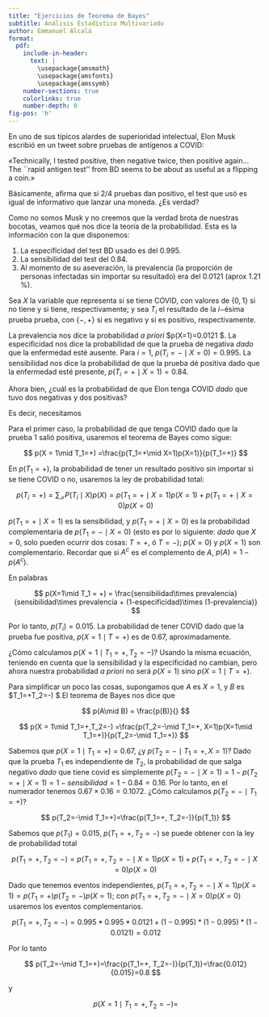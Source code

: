 ```yaml
---
title: "Ejercicios de Teorema de Bayes"
subtitle: Análisis Estadístico Multivariado
author: Emmanuel Alcalá
format:
  pdf: 
    include-in-header: 
      text: |
        \usepackage{amsmath}
        \usepackage{amsfonts}
        \usepackage{amssymb}
    number-sections: true
    colorlinks: true
    number-depth: 0
fig-pos: 'h'
---
```


En uno de sus típicos alardes de superioridad intelectual, Elon Musk escribió en un tweet sobre pruebas de antígenos a COVID:

«Technically, I tested positive, then negative twice, then positive again... The ``rapid antigen test'' from BD seems to be about as useful as a flipping a coin.»

Básicamente, afirma que si 2/4 pruebas dan positivo, el test que usó es igual de informativo que lanzar una moneda. ¿Es verdad? 

Como no somos Musk y no creemos que la verdad brota de nuestras bocotas, veamos qué nos dice la teoría de la probabilidad. Esta es la información con la que disponemos:

1. La especificidad del test BD usado es del 0.995.
2. La sensibilidad del test del 0.84.
3. Al momento de su aseveración, la prevalencia (la proporción de personas infectadas sin importar su resultado) era del 0.0121 (aprox 1.21 %).

Sea $X$ la variable que representa si se tiene COVID, con valores de $\{0,1\}$ si no tiene y si tiene, respectivamente; y sea $T_i$ el resultado de la $i-$ésima prueba prueba, con $\{-, +\}$ si es negativo y si es positivo, respectivamente.

La prevalencia nos dice la probabilidad *a priori* $p(X=1)=0.0121 $. La especificidad nos dice la probabilidad de que la prueba dé negativa *dado* que la enfermedad esté ausente. Para $i=1$, $p(T_i=- \mid X=0)=0.995$. La sensibilidad nos dice la probabilidad de que la prueba dé positiva dado que la enfermedad esté presente, $p(T_i=+ \mid X=1)=0.84$.

Ahora bien, ¿cuál es la probabilidad de que Elon tenga COVID *dado* que tuvo dos negativas y dos positivas?

Es decir, necesitamos

\begin{align*}					
  1.\ & p(X=1\mid T_1=+)\\
  2.\ & p(X=1\mid T_1=+,T_2=-)\\
  3.\ & p(X=1\mid T_1=+,T_2=-,T_3=-)\\
  4.\ & p(X=1\mid T_1=+,T_2=-,T_3=-, T_4=+)
\end{align*}


Para el primer caso, la probabilidad de que tenga COVID dado que la prueba 1 salió positiva, usaremos el teorema de Bayes como sigue:

$$
  p(X = 1\mid T_1=+) =\frac{p(T_1=+\mid X=1)p(X=1)}{p(T_1=+)}
$$

En $p(T_1=+)$, la probabilidad de tener un resultado positivo sin importar si se tiene COVID o no, usaremos la ley de probabilidad total:

$$
  p(T_i=+)=\sum_{\mathcal{X}} P(T_i\mid X)p(X) = p(T_1=+\mid X=1)p(X=1)+p(T_1=+\mid X=0)p(X=0)
$$

$p(T_1=+\mid X=1)$ es la sensibilidad, y $p(T_1=+\mid X=0)$ es la probabilidad complementaria de $p(T_1=-\mid X=0)$ (esto es por lo siguiente: *dado* que $X=0$, solo pueden ocurrir dos cosas: $T=+$, ó $T=-$); $p(X=0)$ y $p(X=1)$ son complementario. Recordar que si $A^c$ es el complemento de $A$, $p(A) = 1 - p(A^c)$.

En palabras

$$
  p(X=1\mid T_1 = +) = \frac{sensibilidad\times prevalencia}{sensibilidad\times prevalencia + (1-especificidad)\times (1-prevalencia)}
$$

Por lo tanto, $p(T_i) = 0.015$. La probabilidad de tener COVID dado que la prueba fue positiva, $p(X=1\mid T=+)$ es de 0.67, aproximadamente.

¿Cómo calculamos $p(X=1\mid T_1=+,T_2=-)$? Usando la misma ecuación, teniendo en cuenta que la sensibilidad y la especificidad no cambian, pero ahora nuestra probabilidad *a priori* no será $p(X=1)$ sino $p(X=1\mid T=+)$.

Para simplificar un poco las cosas, supongamos que $A$ es $X=1$, y $B$ es $T_1=+\cap T_2=-) $.El teorema de Bayes nos dice que

$$
  p(A\mid B) = \frac{p(B)}{}
$$

$$
  p(X = 1\mid T_1=+,T_2=-) =\frac{p(T_2=-\mid T_1=+, X=1)p(X=1\mid T_1=+)}{p(T_2=-\mid T_1=+)}
$$

Sabemos que $p(X=1\mid T_1=+)=0.67$, ¿y $p(T_2=-\mid T_1=+, X=1)$? Dado que la prueba $T_1$ es independiente de $T_2$, la probabilidad de que salga negativo *dado* que tiene covid es simplemente $p(T_2=-\mid X=1)=1-p(T_2=+\mid X=1)=1-sensibilidad=1-0.84=0.16$. Por lo tanto, en el numerador tenemos $0.67\times 0.16=0.1072$. ¿Cómo calculamos $p(T_2=-\mid T_1=+)$?

$$
  p(T_2=-\mid T_1=+)=\frac{p(T_1=+, T_2=-)}{p(T_1)}
$$

Sabemos que $p(T_1)=0.015$, $p(T_1=+, T_2=-)$ se puede obtener con la ley de probabilidad total

$$
  p(T_1=+, T_2=-) = p(T_1=+, T_2=-\mid X=1)p(X=1)+p(T_1=+, T_2=-\mid X=0)p(X=0)
$$

Dado que tenemos eventos independientes, $p(T_1=+, T_2=-\mid X=1)p(X=1)=p(T_1=+)p(T_2=-)p(X=1)$; con $p(T_1=+, T_2=-\mid X=0)p(X=0)$ usaremos los eventos complementarios.

$$
  p(T_1=+, T_2=-) =0.995*0.995* 0.0121+(1-0.995)*(1-0.995)*(1-0.0121)=0.012
$$

Por lo tanto

$$
  p(T_2=-\mid T_1=+)=\frac{p(T_1=+, T_2=-)}{p(T_1)}=\frac{0.012}{0.015}=0.8
$$

y

$$
   p(X = 1\mid T_1=+,T_2=-)=
$$